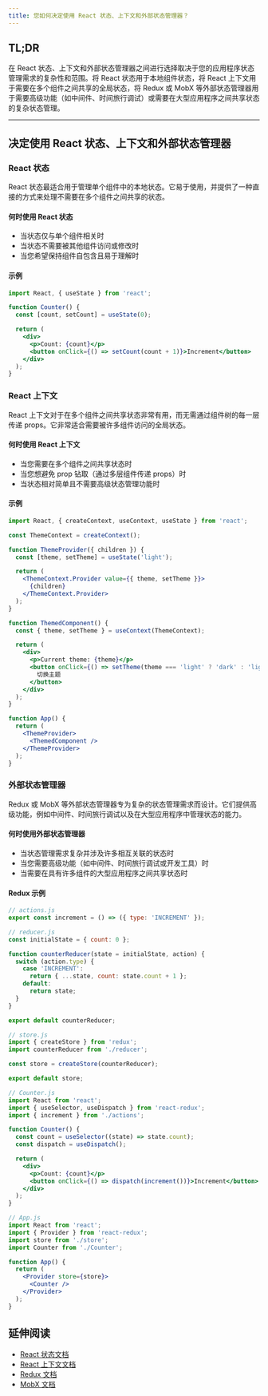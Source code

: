 ```yaml
---
title: 您如何决定使用 React 状态、上下文和外部状态管理器？
---
```


## TL;DR

在 React 状态、上下文和外部状态管理器之间进行选择取决于您的应用程序状态管理需求的复杂性和范围。将 React 状态用于本地组件状态，将 React 上下文用于需要在多个组件之间共享的全局状态，将 Redux 或 MobX 等外部状态管理器用于需要高级功能（如中间件、时间旅行调试）或需要在大型应用程序之间共享状态的复杂状态管理。

***

## 决定使用 React 状态、上下文和外部状态管理器

### React 状态

React 状态最适合用于管理单个组件中的本地状态。它易于使用，并提供了一种直接的方式来处理不需要在多个组件之间共享的状态。

#### 何时使用 React 状态

* 当状态仅与单个组件相关时
* 当状态不需要被其他组件访问或修改时
* 当您希望保持组件自包含且易于理解时

#### 示例

```jsx
import React, { useState } from 'react';

function Counter() {
  const [count, setCount] = useState(0);

  return (
    <div>
      <p>Count: {count}</p>
      <button onClick={() => setCount(count + 1)}>Increment</button>
    </div>
  );
}
```

### React 上下文

React 上下文对于在多个组件之间共享状态非常有用，而无需通过组件树的每一层传递 props。它非常适合需要被许多组件访问的全局状态。

#### 何时使用 React 上下文

* 当您需要在多个组件之间共享状态时
* 当您想避免 prop 钻取（通过多层组件传递 props）时
* 当状态相对简单且不需要高级状态管理功能时

#### 示例

```jsx
import React, { createContext, useContext, useState } from 'react';

const ThemeContext = createContext();

function ThemeProvider({ children }) {
  const [theme, setTheme] = useState('light');

  return (
    <ThemeContext.Provider value={{ theme, setTheme }}>
      {children}
    </ThemeContext.Provider>
  );
}

function ThemedComponent() {
  const { theme, setTheme } = useContext(ThemeContext);

  return (
    <div>
      <p>Current theme: {theme}</p>
      <button onClick={() => setTheme(theme === 'light' ? 'dark' : 'light')}>
        切换主题
      </button>
    </div>
  );
}

function App() {
  return (
    <ThemeProvider>
      <ThemedComponent />
    </ThemeProvider>
  );
}
```

### 外部状态管理器

Redux 或 MobX 等外部状态管理器专为复杂的状态管理需求而设计。它们提供高级功能，例如中间件、时间旅行调试以及在大型应用程序中管理状态的能力。

#### 何时使用外部状态管理器

* 当状态管理需求复杂并涉及许多相互关联的状态时
* 当您需要高级功能（如中间件、时间旅行调试或开发工具）时
* 当需要在具有许多组件的大型应用程序之间共享状态时

#### Redux 示例

```jsx
// actions.js
export const increment = () => ({ type: 'INCREMENT' });

// reducer.js
const initialState = { count: 0 };

function counterReducer(state = initialState, action) {
  switch (action.type) {
    case 'INCREMENT':
      return { ...state, count: state.count + 1 };
    default:
      return state;
  }
}

export default counterReducer;

// store.js
import { createStore } from 'redux';
import counterReducer from './reducer';

const store = createStore(counterReducer);

export default store;

// Counter.js
import React from 'react';
import { useSelector, useDispatch } from 'react-redux';
import { increment } from './actions';

function Counter() {
  const count = useSelector((state) => state.count);
  const dispatch = useDispatch();

  return (
    <div>
      <p>Count: {count}</p>
      <button onClick={() => dispatch(increment())}>Increment</button>
    </div>
  );
}

// App.js
import React from 'react';
import { Provider } from 'react-redux';
import store from './store';
import Counter from './Counter';

function App() {
  return (
    <Provider store={store}>
      <Counter />
    </Provider>
  );
}
```

## 延伸阅读

* [React 状态文档](https://react.dev/learn/state-a-components-memory)
* [React 上下文文档](https://react.dev/learn/passing-data-deeply-with-context)
* [Redux 文档](https://redux.js.org/)
* [MobX 文档](https://mobx.js.org/README.html)
